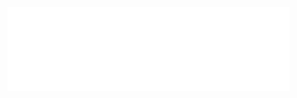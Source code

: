   <iframe
    src={`https://ui-kit-docs-embed.vercel.app/${type}/${id}`}
    height={600}
    width="100%"
    frameborder="0"
    allowfullscreen
    allow="autoplay; encrypted-media; fullscreen; picture-in-picture; display-capture; camera; microphone"
    style={{
      borderRadius: 10,
      backgroundColor: "black",
    }}
  />
);
